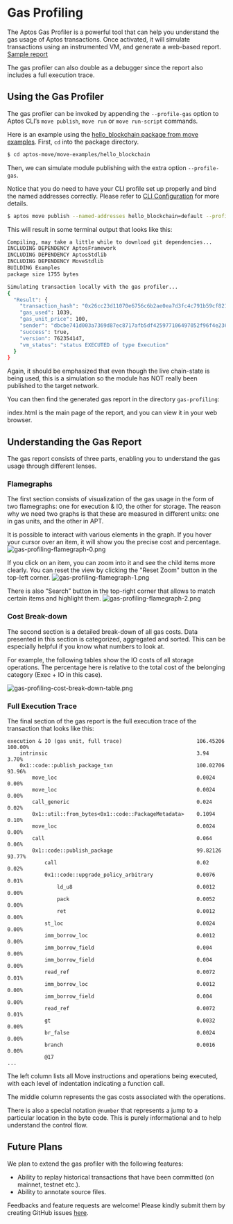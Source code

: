 
# Gas Profiling

The Aptos Gas Profiler is a powerful tool that can help you understand the gas usage of Aptos transactions.
Once activated, it will simulate transactions using an instrumented VM, and generate a web-based report. [Sample report](/gas-profiling/sample-report/index.html)

The gas profiler can also double as a debugger since the report also includes a full execution trace.

## Using the Gas Profiler

The gas profiler can be invoked by appending the `--profile-gas` option to Aptos CLI’s `move publish`, `move run` or `move run-script` commands.

Here is an example using the [hello_blockchain package from move examples](https://github.com/aptos-labs/aptos-core/tree/main/aptos-move/move-examples/hello_blockchain). First, `cd` into the package directory.

```bash filename="Terminal"
$ cd aptos-move/move-examples/hello_blockchain
```

Then, we can simulate module publishing with the extra option `--profile-gas`.

Notice that you do need to have your CLI profile set up properly and bind the named addresses correctly. Please refer to [CLI Configuration](../../tools/aptos-cli/cli-configuration.md) for more details.

```bash filename="Terminal"
$ aptos move publish --named-addresses hello_blockchain=default --profile-gas
```

This will result in some terminal output that looks like this:

```bash filename="Terminal"
Compiling, may take a little while to download git dependencies...
INCLUDING DEPENDENCY AptosFramework
INCLUDING DEPENDENCY AptosStdlib
INCLUDING DEPENDENCY MoveStdlib
BUILDING Examples
package size 1755 bytes

Simulating transaction locally with the gas profiler...
{
  "Result": {
    "transaction_hash": "0x26cc23d11070e6756c6b2ae0ea7d3fc4c791b59cf821f268ba0f03eebb487543",
    "gas_used": 1039,
    "gas_unit_price": 100,
    "sender": "dbcbe741d003a7369d87ec8717afb5df425977106497052f96f4e236372f7dd5",
    "success": true,
    "version": 762354147,
    "vm_status": "status EXECUTED of type Execution"
  }
}
```

Again, it should be emphasized that even though the live chain-state is being used, this is a simulation so the module has NOT really been published to the target network.

You can then find the generated gas report in the directory `gas-profiling`:

<FileTree>
  <FileTree.Folder name="my_project" defaultOpen>
    <FileTree.File name="Move.toml" />
    <FileTree.Folder name="sources" />
    <FileTree.Folder name="gas-profiling" defaultOpen>
      <FileTree.Folder name="txn-xxxxxxxx-0x1-code-publish_package_txn"
                       defaultOpen>
        <FileTree.Folder name="assets" defaultOpen />
        <FileTree.File name="index.html" />
      </FileTree.Folder>
    </FileTree.Folder>
  </FileTree.Folder>
</FileTree>

index.html is the main page of the report, and you can view it in your web browser.

## Understanding the Gas Report

The gas report consists of three parts, enabling you to understand the gas usage through different lenses.

### Flamegraphs

The first section consists of visualization of the gas usage in the form of two flamegraphs: one for execution & IO, the other for storage.
The reason why we need two graphs is that these are measured in different units: one in gas units, and the other in APT.

It is possible to interact with various elements in the graph. If you hover your cursor over an item, it will show you the precise cost and percentage.
![gas-profiling-flamegraph-0.png](/docs/gas-profiling-flamegraph-0.png)

If you click on an item, you can zoom into it and see the child items more clearly.
You can reset the view by clicking the "Reset Zoom" button in the top-left corner.
![gas-profiling-flamegraph-1.png](/docs/gas-profiling-flamegraph-1.png)

There is also “Search” button in the top-right corner that allows to match certain items and highlight them.
![gas-profiling-flamegraph-2.png](/docs/gas-profiling-flamegraph-2.png)

### Cost Break-down

The second section is a detailed break-down of all gas costs. Data presented in this section is categorized, aggregated and sorted.
This can be especially helpful if you know what numbers to look at.

For example, the following tables show the IO costs of all storage operations.
The percentage here is relative to the total cost of the belonging category (Exec + IO in this case).

![gas-profiling-cost-break-down-table.png](/docs/gas-profiling-cost-break-down-table.png)

### Full Execution Trace

The final section of the gas report is the full execution trace of the transaction that looks like this:

```text filename="Example gas report"
execution & IO (gas unit, full trace)                        106.45206    100.00%
    intrinsic                                                3.94         3.70%
    0x1::code::publish_package_txn                           100.02706    93.96%
        move_loc                                             0.0024       0.00%
        move_loc                                             0.0024       0.00%
        call_generic                                         0.024        0.02%
        0x1::util::from_bytes<0x1::code::PackageMetadata>    0.1094       0.10%
        move_loc                                             0.0024       0.00%
        call                                                 0.064        0.06%
        0x1::code::publish_package                           99.82126     93.77%
            call                                             0.02         0.02%
            0x1::code::upgrade_policy_arbitrary              0.0076       0.01%
                ld_u8                                        0.0012       0.00%
                pack                                         0.0052       0.00%
                ret                                          0.0012       0.00%
            st_loc                                           0.0024       0.00%
            imm_borrow_loc                                   0.0012       0.00%
            imm_borrow_field                                 0.004        0.00%
            imm_borrow_field                                 0.004        0.00%
            read_ref                                         0.0072       0.01%
            imm_borrow_loc                                   0.0012       0.00%
            imm_borrow_field                                 0.004        0.00%
            read_ref                                         0.0072       0.01%
            gt                                               0.0032       0.00%
            br_false                                         0.0024       0.00%
            branch                                           0.0016       0.00%
            @17
...
```

The left column lists all Move instructions and operations being executed, with each level of indentation indicating a function call.

The middle column represents the gas costs associated with the operations.

There is also a special notation `@number` that represents a jump to a particular location in the byte code.
This is purely informational and to help understand the control flow.

## Future Plans

We plan to extend the gas profiler with the following features:

- Ability to replay historical transactions that have been committed (on mainnet, testnet etc.).
- Ability to annotate source files.

Feedbacks and feature requests are welcome! Please kindly submit them by creating GitHub issues [here](https://github.com/aptos-labs/aptos-core/issues).
